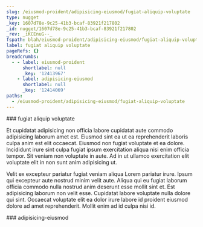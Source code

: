```yaml
---
slug: /eiusmod-proident/adipisicing-eiusmod/fugiat-aliquip-voluptate
type: nugget
_key: 1607d78e-9c25-41b3-bcaf-83921f217802
_id: nugget/1607d78e-9c25-41b3-bcaf-83921f217802
_rev: _iKCEnuG--_
fspath: blah/eiusmod-proident/adipisicing-eiusmod/fugiat-aliquip-voluptate.md
label: fugiat aliquip voluptate
pageRefs: {}
breadcrumbs:
  - - label: eiusmod-proident
      shortlabel: null
      _key: '12413967'
    - label: adipisicing-eiusmod
      shortlabel: null
      _key: '12414069'
paths:
  - /eiusmod-proident/adipisicing-eiusmod/fugiat-aliquip-voluptate
---
```


<NuggetArea>
<Nugget slug="/eiusmod-proident/adipisicing-eiusmod/fugiat-aliquip-voluptate" type="nugget" _key="1607d78e-9c25-41b3-bcaf-83921f217802" _id="nugget/1607d78e-9c25-41b3-bcaf-83921f217802" _rev="_iKCEnuG--_" fspath="blah/eiusmod-proident/adipisicing-eiusmod/fugiat-aliquip-voluptate.md" label="fugiat aliquip voluptate" paths="/eiusmod-proident/adipisicing-eiusmod/fugiat-aliquip-voluptate">
<NuggetBody>
### fugiat aliquip voluptate

Et cupidatat adipisicing non officia labore cupidatat aute commodo adipisicing laborum amet est. Eiusmod sint ea ut ea reprehenderit laboris culpa anim est elit occaecat. Eiusmod non fugiat voluptate et ea dolore. Incididunt irure sint culpa fugiat ipsum exercitation aliqua nisi enim officia tempor. Sit veniam non voluptate in aute. Ad in ut ullamco exercitation elit voluptate elit in non sunt anim adipisicing ut.

Velit ex excepteur pariatur fugiat veniam aliqua Lorem pariatur irure. Ipsum qui excepteur aute nostrud minim velit aute. Aliqua qui eu fugiat laborum officia commodo nulla nostrud anim deserunt esse mollit sint et. Est adipisicing laborum non velit esse. Cupidatat labore voluptate nulla dolore qui sint. Occaecat voluptate elit ea dolor irure labore id proident eiusmod dolore ad amet reprehenderit. Mollit enim ad id culpa nisi id.

</NuggetBody>
<Breadcrumbs>
<Crumbs>
<Crumb _key="12413967" label="eiusmod-proident" /><Crumb _key="12414069" label="adipisicing-eiusmod" />
</Crumbs>
</Breadcrumbs>
</Nugget>

<NuggetsInbound>
</NuggetsInbound>
<NuggetsOutbound>
</NuggetsOutbound>
</NuggetArea>
<PassagesInbound>
<Passage direction="inbound" type="passage" _key="12414069" _id="passage/12414069" _rev="_iKCEnt6---" label="adipisicing-eiusmod" passage="adipisicing-eiusmod" fspath="blah/eiusmod-proident/adipisicing-eiusmod" paths="/eiusmod-proident/adipisicing-eiusmod" slug="/eiusmod-proident/adipisicing-eiusmod">
<NuggetBody>
### adipisicing-eiusmod

</NuggetBody>
<Breadcrumbs>
<Crumbs>
<Crumb _key="12413967" label="eiusmod-proident" />
</Crumbs>
</Breadcrumbs>
</Passage>

</PassagesInbound>
<PassagesOutbound>
</PassagesOutbound>